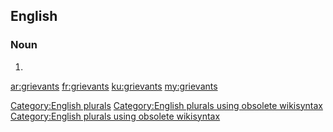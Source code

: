 ==English==

===Noun===
{{head|en}}

# {{plural of|grievant}}

[[Category:English plurals]][[Category:English plurals using obsolete wikisyntax]][[Category:English plurals using obsolete wikisyntax]]

[[ar:grievants]]
[[fr:grievants]]
[[ku:grievants]]
[[my:grievants]]